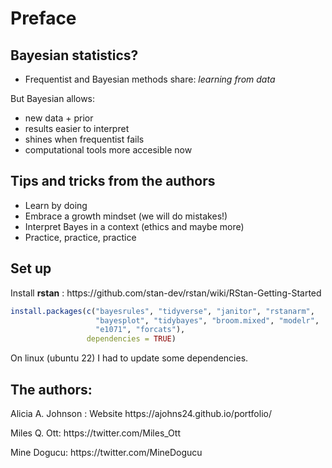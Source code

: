 # Preface

## Bayesian statistics?

* Frequentist and Bayesian methods share: *learning from data* 

But Bayesian allows: 

- new data + prior  
- results easier to interpret
- shines when frequentist fails 
- computational tools more accesible now

## Tips and tricks from the authors

- Learn by doing  
- Embrace a growth mindset (we will do mistakes!) 
- Interpret Bayes in a context (ethics and maybe more)
- Practice, practice, practice


## Set up

Install **rstan** : https://github.com/stan-dev/rstan/wiki/RStan-Getting-Started

```r
install.packages(c("bayesrules", "tidyverse", "janitor", "rstanarm",
                   "bayesplot", "tidybayes", "broom.mixed", "modelr",
                   "e1071", "forcats"), 
                 dependencies = TRUE)
```

On linux (ubuntu 22) I had to update some dependencies.

## The authors:

Alicia A. Johnson : Website https://ajohns24.github.io/portfolio/

Miles Q. Ott: https://twitter.com/Miles_Ott

Mine Dogucu: https://twitter.com/MineDogucu




